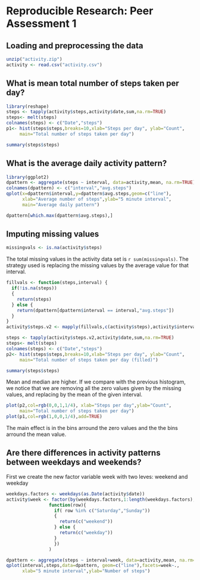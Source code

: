 # Reproducible Research: Peer Assessment 1


## Loading and preprocessing the data

```r
unzip("activity.zip")
activity <- read.csv("activity.csv")
```

## What is mean total number of steps taken per day?

```r
library(reshape)
steps <- tapply(activity$steps,activity$date,sum,na.rm=TRUE)
steps<- melt(steps)
colnames(steps) <- c("Date","steps")
p1<- hist(steps$steps,breaks=10,xlab="Steps per day", ylab="Count",
     main="Total number of steps taken per day")
```

```r
summary(steps$steps)
```

## What is the average daily activity pattern?

```r
library(ggplot2)
dpattern <- aggregate(steps ~ interval, data=activity,mean, na.rm=TRUE)
colnames(dpattern) <- c("interval","avg.steps")
qplot(x=dpattern$interval,y=dpattern$avg.steps,geom=c("line"),
      xlab="Average number of steps",ylab="5 minute interval",
      main="Average daily pattern")
```
```r
dpattern[which.max(dpattern$avg.steps),]
```
## Imputing missing values

```r
missingvals <- is.na(activity$steps)
```
The total missing values in the activity data set is `r sum(missingvals)`. The strategy used is replacing the missing values by the average value for that interval.

```r
fillvals <- function(steps,interval) {
  if(!is.na(steps))
  {
    return(steps)
  } else {
    return(dpattern[dpattern$interval == interval,"avg.steps"])
  }
}
activity$steps.v2 <- mapply(fillvals,c(activity$steps),activity$interval)
```

```r
steps <- tapply(activity$steps.v2,activity$date,sum,na.rm=TRUE)
steps<- melt(steps)
colnames(steps) <- c("Date","steps")
p2<- hist(steps$steps,breaks=10,xlab="Steps per day", ylab="Count",
     main="Total number of steps taken per day (filled)")
```

```r
summary(steps$steps)
```

Mean and median are higher. If we compare with the previous histogram, we notice that we are removing all the zero values given by the missing values, and replacing by the mean of the given interval.

```r
plot(p2,col=rgb(0,0,1,1/4), xlab="Steps per day",ylab="Count",
     main="Total number of steps taken per day")
plot(p1,col=rgb(1,0,0,1/4),add=TRUE)
```
The main effect is in the bins arround the zero values and the the bins arround the mean value.

## Are there differences in activity patterns between weekdays and weekends?

First we create the new factor variable week with two leves: weekend and weekday

```r
weekdays.factors <- weekdays(as.Date(activity$date))
activity$week <- factor(by(weekdays.factors,1:length(weekdays.factors),
                function(row){
                  if( row %in% c("Saturday","Sunday"))
                  {
                    return(c("weekend"))
                  } else {
                    return(c("weekday"))
                  }
                  })
                )

```

```r
dpattern <- aggregate(steps ~ interval+week, data=activity,mean, na.rm=TRUE)
qplot(interval,steps,data=dpattern, geom=c("line"),facets=week~.,
      xlab="5 minute interval",ylab="Number of steps")
```